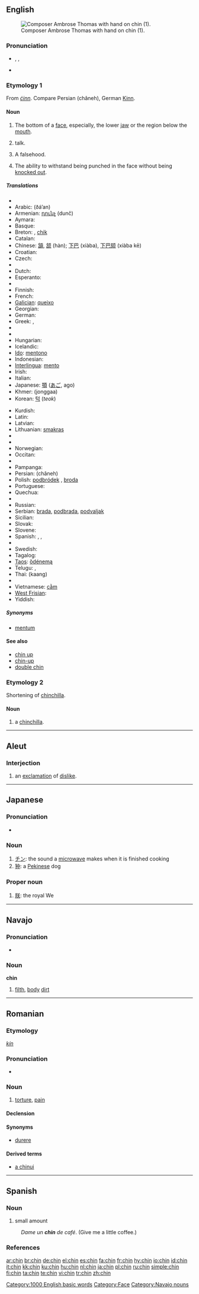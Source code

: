 {{also|Chin|chín}}
==English==
[[Image:Ambroise Thomas 2.jpg|thumb|right|Composer Ambrose Thomas with hand on chin (1).]]

===Pronunciation===
* {{enPR|chĭn}}, {{IPA|/tʃɪn/}}, {{SAMPA|/tSIn/}}
* {{audio|en-us-chin.ogg|Audio (US)}}
*: {{rhymes|ɪn}}

===Etymology 1===
From {{etyl|ang}} ''[[cinn|ċinn]]''. Compare Persian {{fa-Arab|[[چانه]]}} (châneh), German [[Kinn]].

====Noun====
{{en-noun}}

# The bottom of a [[face]], especially, the lower [[jaw]] or the region below the [[mouth]].
# {{slang|US}} talk.
# {{slang|UK}} A falsehood.
# {{boxing|uncountable}} The ability to withstand being punched in the face without being [[knock out|knocked out]].

=====Translations=====
{{trans-top|bottom of a face}}
* {{trreq|Albanian}}
* Arabic: {{Arab|[[ذقن|ذَقَن]]}} (ðá’an) {{f}}
* Armenian: [[դունչ]] (dunč)
* Aymara: {{t-|ay|k'achi}}
* Basque: {{t|eu|kokots}}
* Breton: {{t|br|elgezh|f}}, [[chik]] {{m}}
* Catalan: {{t|ca|mentó|m}}
* Chinese: [[頷]], [[颔]] (hàn); [[下巴]] (xiàba), [[下巴颏]] (xiàba kē)
* Croatian: {{t+|hr|brada}}
* Czech: {{t-|cs|brada|f}}
* {{trreq|Danish}}
* Dutch: {{t+|nl|kin}}
* Esperanto: {{t|eo|mentono}}
* {{trreq|Estonian}}
* Finnish: {{t+|fi|leuka}}
* French: {{t+|fr|menton|m}}
* [[Galician]]: [[queixo]] {{m}}
* Georgian: {{t|ka|ნიკაპი|nikapi}}
* German: {{t+|de|Kinn|n}}
* Greek: {{t+|el|σαγόνι|n|sc=Grek}}, {{t+|el|πηγούνι|n|sc=Grek}}
* {{trreq|Hebrew}}
* {{trreq|Hindi}}
* Hungarian: {{t+|hu|áll}}
* Icelandic: {{t-|is|haka|f}}
* [[Ido]]: [[mentono]]
* Indonesian: {{t+|id|dagu|xs=Indonesian}}
* [[Interlingua]]: [[mento]]
* Irish: {{t|ga|smig|f}}
* Italian: {{t+|it|mento|m}}
* Japanese: [[顎]] ([[あご]], ago)
* Khmer: {{Khmr|[[ចង្កា]]}} (jonggaa)
* Korean: [[턱]] (''teok'')
{{trans-mid}}
* Kurdish: {{KUchar|[[چه‌ناگه‌]]}}
* Latin: {{t|la|mentum}}
* Latvian: {{t|lv|zods}}
* Lithuanian: [[smakras]] {{m}}
* {{trreq|Maltese}}
* {{trreq|Maori}}
* Norwegian: {{t|no|hake}}
* Occitan: {{t|oc|menton|m}}
* {{trreq|Old English}}
* Pampanga: {{tø|pam|baba}}
* Persian: {{fa-Arab|[[چانه]]}} (châneh)
* Polish: [[podbródek]] {{m}}, [[broda]] {{f}}
* Portuguese: {{t+|pt|queixo|m}}
* Quechua: {{t|qu|k'aki}}
* {{trreq|Romanian}}
* Russian: {{t+|ru|подбородок|m|tr=podboródok|sc=Cyrl}}
* Serbian: [[brada]], [[podbrada]], [[podvaljak]]
* Sicilian: {{tø|scn|varvarottu|m}}
* Slovak: {{t-|sk|brada|f}}
* Slovene: {{t+|sl|brada|f}}
* Spanish: {{t+|es|barbilla|f}}, {{t+|es|mentón|m}}, {{t+|es|pera|f}}
* {{trreq|Swahili}}
* Swedish: {{t+|sv|haka|c}}
* Tagalog: {{t|tl|baba}}
* [[Taos]]: [[ȍdénemą]]
* Telugu: {{t|te|గడ్డం|gaDDaM}}, {{t|te|చుబుకం|tr=chubukaM}}
* Thai: {{Thai|[[คาง]]}} (kaang)
* {{trreq|Turkish}}
* Vietnamese: [[cằm]]
* [[West Frisian]]: {{t|fy|kin}}
* Yiddish: {{t-|yi|גאמבע}}
{{trans-bottom}}

=====Synonyms=====
* [[mentum]]

====See also====
* [[chin up]]
* [[chin-up]]
* [[double chin]]

===Etymology 2===
Shortening of [[chinchilla]].

====Noun====
{{en-noun}}

# {{endearing}} a [[chinchilla]].

[[Category:1000 English basic words]]
[[Category:Face]]

----

==Aleut==

===Interjection===
{{infl|ale|interjection}}

# an [[exclamation]] of [[dislike]].

----

==Japanese==

===Pronunciation===
* {{IPA|[cɕin]|lang=ja}}

===Noun===
{{ja-noun|r|hira=ちん}}

# [[チン]]: the sound a [[microwave]] makes when it is finished cooking
# [[狆]]: a [[Pekinese]] dog

===Proper noun===
{{ja-pos|r|proper|hira=ちん}}

# [[朕]]: the royal We

----

==Navajo==

===Pronunciation===
* {{IPA|[ʧʰɪ̀n]|lang=nv}}

===Noun===
'''chin'''

# [[filth]], [[body]] [[dirt]]

[[Category:Navajo nouns]]

----

==Romanian==

===Etymology===
{{etyl|hu|ro}} ''[[kín]]''

===Pronunciation===
* {{IPA|[kin]|lang=ro}}

===Noun===
{{ro-noun|gend=n|pl=chinuri}}

# [[torture]], [[pain]]

====Declension====
{{ro-noun-n|pl=chinuri|def=chinul}}

====Synonyms====
* [[durere]]

====Derived terms====
* [[chinui|a chinui]]

----

==Spanish==

===Noun===
{{es-noun-m|pl=chines}}

# {{context|Dominican Republic|slang|lang=es}} small amount
: ''Dame un '''chin''' de café''. (Give me a little coffee.)

===References===
{{User:Bequw/como-hablamos}}

[[ar:chin]]
[[br:chin]]
[[de:chin]]
[[el:chin]]
[[es:chin]]
[[fa:chin]]
[[fr:chin]]
[[hy:chin]]
[[io:chin]]
[[id:chin]]
[[it:chin]]
[[kk:chin]]
[[ku:chin]]
[[hu:chin]]
[[nl:chin]]
[[ja:chin]]
[[pl:chin]]
[[ru:chin]]
[[simple:chin]]
[[fi:chin]]
[[ta:chin]]
[[te:chin]]
[[vi:chin]]
[[tr:chin]]
[[zh:chin]]